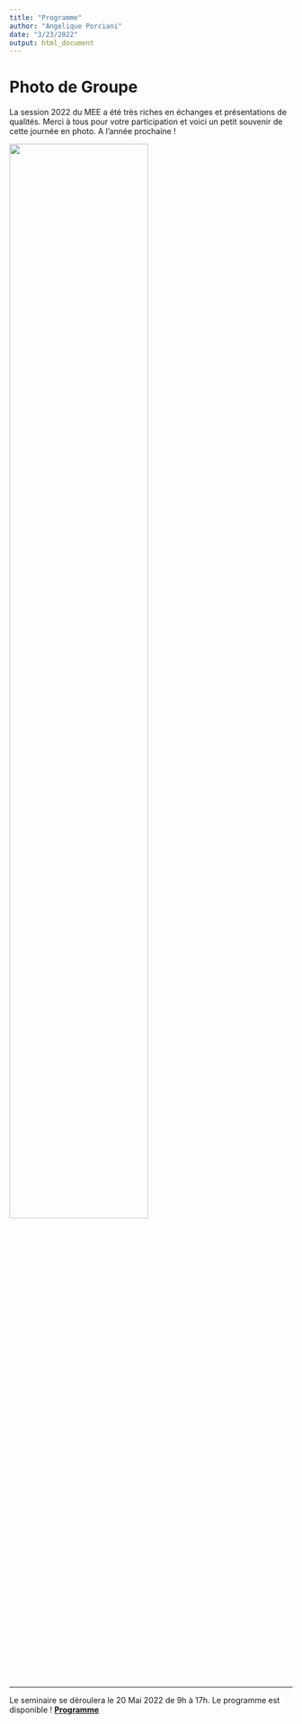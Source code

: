 ```yaml
---
title: "Programme"
author: "Angelique Porciani"
date: "3/23/2022"
output: html_document
---
```

# Photo de Groupe
La session 2022 du MEE a été très riches en échanges et présentations de qualités. 
Merci à tous pour votre participation et voici un petit souvenir de cette journée en photo. 
A l'année prochaine ! 

![](groupe_pic_22.JPG){ width=70% }

--------

Le seminaire se déroulera le 20 Mai 2022 de 9h à 17h. 
Le programme est disponible ! 
[__Programme__](/MEE-programme.pdf)

